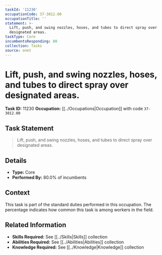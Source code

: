 ```yaml
---
taskId: '11230'
occupationCode: 37-3012.00
occupationTitle: ''
statement: >-
  Lift, push, and swing nozzles, hoses, and tubes to direct spray over
  designated areas.
taskType: Core
incumbentsResponding: 80
collection: Tasks
source: onet
---
```

# Lift, push, and swing nozzles, hoses, and tubes to direct spray over designated areas.

**Task ID:** 11230
**Occupation:** [[../Occupations|Occupation]] with code `37-3012.00`

## Task Statement

> Lift, push, and swing nozzles, hoses, and tubes to direct spray over designated areas.

## Details

- **Type:** Core
- **Performed By:** 80.0% of incumbents

## Context

This task is part of the standard duties performed in this occupation. The percentage indicates how common this task is among workers in the field.

## Related Information

- **Skills Required:** See [[../Skills|Skills]] collection
- **Abilities Required:** See [[../Abilities|Abilities]] collection
- **Knowledge Required:** See [[../Knowledge|Knowledge]] collection
